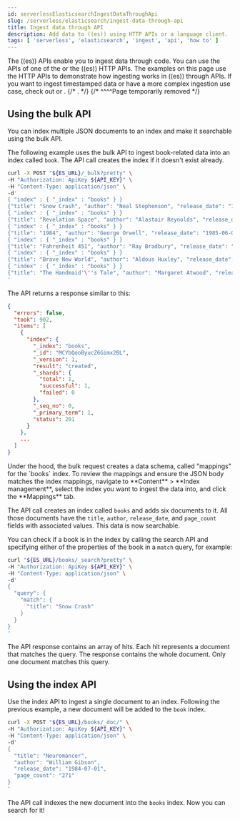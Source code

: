 ```yaml
---
id: serverlessElasticsearchIngestDataThroughApi
slug: /serverless/elasticsearch/ingest-data-through-api
title: Ingest data through API
description: Add data to ((es)) using HTTP APIs or a language client.
tags: [ 'serverless', 'elasticsearch', 'ingest', 'api', 'how to' ]
---
```


<DocBadge template="technical preview" />
The ((es)) APIs enable you to ingest data through code.
You can use the APIs of one of the
<DocLink id="serverlessElasticsearchClients" text="language clients"/> or the
((es)) HTTP APIs. The examples
on this page use the HTTP APIs to demonstrate how ingesting works in
((es)) through APIs.
If you want to ingest timestamped data or have a
more complex ingestion use case, check out
<DocLink id="serverlessElasticsearchIngestDataThroughBeats" /> or
<DocLink id="serverlessElasticsearchIngestDataThroughLogstash" />.
{/* <DocLink id="serverlessElasticsearchIngestDataThroughIntegrationsConnectorClient" />. */}
{/* ^^^^Page temporarily removed */}

## Using the bulk API

You can index multiple JSON documents to an index and make it searchable using
the bulk API.

The following example uses the bulk API to ingest book-related data into an
index called `book`. The API call creates the index if it doesn't exist already.

```bash
curl -X POST "${ES_URL}/_bulk?pretty" \
-H "Authorization: ApiKey ${API_KEY}" \
-H "Content-Type: application/json" \
-d'
{ "index" : { "_index" : "books" } }
{"title": "Snow Crash", "author": "Neal Stephenson", "release_date": "1992-06-01", "page_count": 470}
{ "index" : { "_index" : "books" } }
{"title": "Revelation Space", "author": "Alastair Reynolds", "release_date": "2000-03-15", "page_count": 585}
{ "index" : { "_index" : "books" } }
{"title": "1984", "author": "George Orwell", "release_date": "1985-06-01", "page_count": 328}
{ "index" : { "_index" : "books" } }
{"title": "Fahrenheit 451", "author": "Ray Bradbury", "release_date": "1953-10-15", "page_count": 227}
{ "index" : { "_index" : "books" } }
{"title": "Brave New World", "author": "Aldous Huxley", "release_date": "1932-06-01", "page_count": 268}
{ "index" : { "_index" : "books" } }
{"title": "The Handmaid'\''s Tale", "author": "Margaret Atwood", "release_date": "1985-06-01", "page_count": 311}
'
```

The API returns a response similar to this:

```json
{
  "errors": false,
  "took": 902,
  "items": [
    {
      "index": {
        "_index": "books",
        "_id": "MCYbQooByucZ6Gimx2BL",
        "_version": 1,
        "result": "created",
        "_shards": {
          "total": 1,
          "successful": 1,
          "failed": 0
        },
        "_seq_no": 0,
        "_primary_term": 1,
        "status": 201
      }
    },
    ...
  ]
}
```

<DocCallOut>
Under the hood, the bulk request creates a data schema, called "mappings" for the `books` index.
To review the mappings and ensure the JSON body matches the index mappings, navigate to **Content** > **Index management**, select the index you want to ingest the data into, and click the **Mappings** tab.
</DocCallOut>

The API call creates an index called `books` and adds six documents to it. All
those documents have the `title`, `author`, `release_date`, and `page_count`
fields with associated values. This data is now searchable.

You can check if a book is in the index by calling the search API and specifying
either of the properties of the book in a `match` query, for example:

```bash
curl "${ES_URL}/books/_search?pretty" \
-H "Authorization: ApiKey ${API_KEY}" \
-H "Content-Type: application/json" \
-d'
{
  "query": {
    "match": {
      "title": "Snow Crash"
    }
  }
}
'
```

The API response contains an array of hits. Each hit represents a document that
matches the query. The response contains the whole document. Only one document
matches this query.

## Using the index API

Use the index API to ingest a single document to an index. Following the
previous example, a new document will be added to the `book` index.

```bash
curl -X POST "${ES_URL}/books/_doc/" \
-H "Authorization: ApiKey ${API_KEY}" \
-H "Content-Type: application/json" \
-d'
{
  "title": "Neuromancer",
  "author": "William Gibson",
  "release_date": "1984-07-01",
  "page_count": "271"
}
'
```

The API call indexes the new document into the `books` index. Now you can search
for it!
